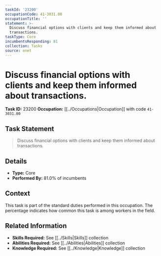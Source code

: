 ```yaml
---
taskId: '23200'
occupationCode: 41-3031.00
occupationTitle: ''
statement: >-
  Discuss financial options with clients and keep them informed about
  transactions.
taskType: Core
incumbentsResponding: 81
collection: Tasks
source: onet
---
```

# Discuss financial options with clients and keep them informed about transactions.

**Task ID:** 23200
**Occupation:** [[../Occupations|Occupation]] with code `41-3031.00`

## Task Statement

> Discuss financial options with clients and keep them informed about transactions.

## Details

- **Type:** Core
- **Performed By:** 81.0% of incumbents

## Context

This task is part of the standard duties performed in this occupation. The percentage indicates how common this task is among workers in the field.

## Related Information

- **Skills Required:** See [[../Skills|Skills]] collection
- **Abilities Required:** See [[../Abilities|Abilities]] collection
- **Knowledge Required:** See [[../Knowledge|Knowledge]] collection
